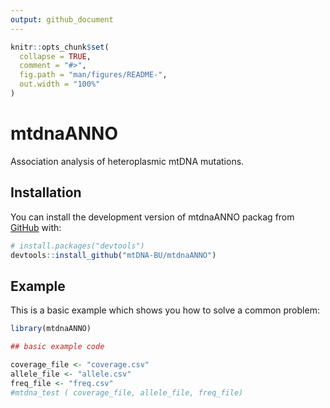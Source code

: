 ```yaml
---
output: github_document
---
```


<!-- README.md is generated from README.Rmd. Please edit that file -->

```r
knitr::opts_chunk$set(
  collapse = TRUE,
  comment = "#>",
  fig.path = "man/figures/README-",
  out.width = "100%"
)
```
# mtdnaANNO

<!-- badges: start -->
<!-- badges: end -->

Association analysis of heteroplasmic mtDNA mutations.

## Installation

You can install the  development version of mtdnaANNO packag from [GitHub](https://github.com/) with:


``` r
# install.packages("devtools")
devtools::install_github("mtDNA-BU/mtdnaANNO")
```
## Example

This is a basic example which shows you how to solve a common problem:

```r
library(mtdnaANNO)

## basic example code

coverage_file <- "coverage.csv"
allele_file <- "allele.csv"
freq_file <- "freq.csv"
#mtdna_test ( coverage_file, allele_file, freq_file)
```

